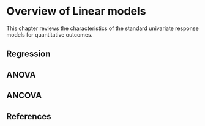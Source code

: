 # Overview of Linear models {#sec-linear-models}

This chapter reviews the characteristics of the standard univariate response models
for quantitative outcomes.

## Regression

## ANOVA

## ANCOVA

## References

